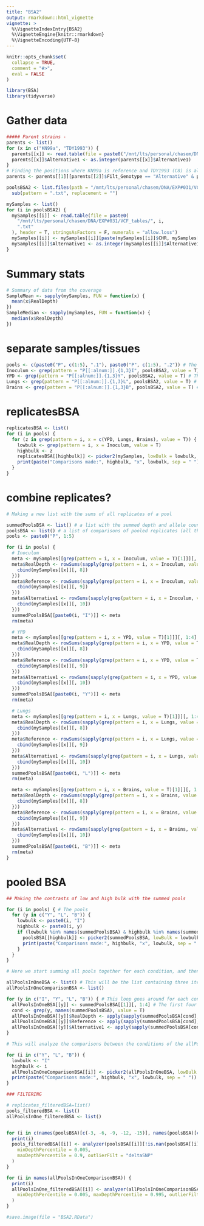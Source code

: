 ```yaml
---
title: "BSA2"
output: rmarkdown::html_vignette
vignette: >
  %\VignetteIndexEntry{BSA2}
  %\VignetteEngine{knitr::rmarkdown}
  %\VignetteEncoding{UTF-8}
---
```


```r
knitr::opts_chunk$set(
  collapse = TRUE,
  comment = "#>",
  eval = FALSE
)
```

```r
library(BSA)
library(tidyverse)
```

# Gather data

```r

##### Parent strains -
parents <- list()
for (x in c("KN99a", "TDY1993")) {
  parents[[x]] <- read.table(file = paste0("/mnt/lts/personal/chasem/DNA/EXP#067/VCFtables/", x, ".txt"), header = T, stringsAsFactors = F, numerals = "allow.loss")
  parents[[x]]$Alternative1 <- as.integer(parents[[x]]$Alternative1)
}
# Finding the positions where KN99a is reference and TDY1993 (C8) is alternative.
parents <- parents[[1]][parents[[2]]$Filt_Genotype == "Alternative" & parents[[1]]$Filt_Genotype == "Reference", ]

poolsBSA2 <- list.files(path = "/mnt/lts/personal/chasem/DNA/EXP#031/VCF_tables") %>%
  sub(pattern = ".txt", replacement = "")

mySamples <- list()
for (i in poolsBSA2) {
  mySamples[[i]] <- read.table(file = paste0(
    "/mnt/lts/personal/chasem/DNA/EXP#031/VCF_tables/", i,
    ".txt"
  ), header = T, stringsAsFactors = F, numerals = "allow.loss")
  mySamples[[i]] <- mySamples[[i]][paste(mySamples[[i]]$CHR, mySamples[[i]]$POS, sep = "_") %in% paste(parents$CHR, parents$POS, sep = "_"), ]
  mySamples[[i]]$Alternative1 <- as.integer(mySamples[[i]]$Alternative1)
}
```

# Summary stats

```r

# Summary of data from the coverage
SampleMean <- sapply(mySamples, FUN = function(x) {
  mean(x$RealDepth)
})
SampleMedian <- sapply(mySamples, FUN = function(x) {
  median(x$RealDepth)
})

```

# separate samples/tissues

```r

pools <- c(paste0("P", c(1:5), ".1"), paste0("P", c(1:5), ".2")) # The different pools, in this case, P1 to P5 and all
Inoculum <- grep(pattern = "P[[:alnum:]].{1,3}I", poolsBSA2, value = T) # The Inoculum samples
YPD <- grep(pattern = "P[[:alnum:]].{1,3}Y", poolsBSA2, value = T) # The YPD samples
Lungs <- grep(pattern = "P[[:alnum:]].{1,3}L", poolsBSA2, value = T) # The Lung samples
Brains <- grep(pattern = "P[[:alnum:]].{1,3}B", poolsBSA2, value = T) # The Brain samples

```

# replicatesBSA

```r
replicatesBSA <- list()
for (i in pools) {
  for (z in grep(pattern = i, x = c(YPD, Lungs, Brains), value = T)) {
    lowbulk <- grep(pattern = i, x = Inoculum, value = T)
    highbulk <- z
    replicatesBSA[[highbulk]] <- picker2(mySamples, lowBulk = lowbulk, highBulk = highbulk)
    print(paste("Comparisons made:", highbulk, "x", lowbulk, sep = " "))
  }
}

```

# combine replicates?

```r

# Making a new list with the sums of all replicates of a pool

summedPoolsBSA <- list() # a list with the summed depth and allele counts for all replicates of a specific pool
poolsBSA <- list() # a list of comparisons of pooled replicates (all the replicates from a specific pool) for each condition using picker()
pools <- paste0("P", 1:5)

for (i in pools) {
  # Inoculum
  meta <- mySamples[[grep(pattern = i, x = Inoculum, value = T)[1]]][, 1:4] # this is the basis for the table; the four first columns of mySamples.
  meta$RealDepth <- rowSums(sapply(grep(pattern = i, x = Inoculum, value = T), FUN = function(x) {
    cbind(mySamples[[x]][, 8])
  }))
  meta$Reference <- rowSums(sapply(grep(pattern = i, x = Inoculum, value = T), FUN = function(x) {
    cbind(mySamples[[x]][, 9])
  }))
  meta$Alternative1 <- rowSums(sapply(grep(pattern = i, x = Inoculum, value = T), FUN = function(x) {
    cbind(mySamples[[x]][, 10])
  }))
  summedPoolsBSA[[paste0(i, "I")]] <- meta
  rm(meta)

  # YPD
  meta <- mySamples[[grep(pattern = i, x = YPD, value = T)[1]]][, 1:4] # this is the basis for the table; the four first columns of mySamples.
  meta$RealDepth <- rowSums(sapply(grep(pattern = i, x = YPD, value = T), FUN = function(x) {
    cbind(mySamples[[x]][, 8])
  }))
  meta$Reference <- rowSums(sapply(grep(pattern = i, x = YPD, value = T), FUN = function(x) {
    cbind(mySamples[[x]][, 9])
  }))
  meta$Alternative1 <- rowSums(sapply(grep(pattern = i, x = YPD, value = T), FUN = function(x) {
    cbind(mySamples[[x]][, 10])
  }))
  summedPoolsBSA[[paste0(i, "Y")]] <- meta
  rm(meta)

  # Lungs
  meta <- mySamples[[grep(pattern = i, x = Lungs, value = T)[1]]][, 1:4] # this is the basis for the table; the four first columns of mySamples.
  meta$RealDepth <- rowSums(sapply(grep(pattern = i, x = Lungs, value = T), FUN = function(x) {
    cbind(mySamples[[x]][, 8])
  }))
  meta$Reference <- rowSums(sapply(grep(pattern = i, x = Lungs, value = T), FUN = function(x) {
    cbind(mySamples[[x]][, 9])
  }))
  meta$Alternative1 <- rowSums(sapply(grep(pattern = i, x = Lungs, value = T), FUN = function(x) {
    cbind(mySamples[[x]][, 10])
  }))
  summedPoolsBSA[[paste0(i, "L")]] <- meta
  rm(meta)

  meta <- mySamples[[grep(pattern = i, x = Brains, value = T)[1]]][, 1:4] # this is the basis for the table; the four first columns of mySamples.
  meta$RealDepth <- rowSums(sapply(grep(pattern = i, x = Brains, value = T), FUN = function(x) {
    cbind(mySamples[[x]][, 8])
  }))
  meta$Reference <- rowSums(sapply(grep(pattern = i, x = Brains, value = T), FUN = function(x) {
    cbind(mySamples[[x]][, 9])
  }))
  meta$Alternative1 <- rowSums(sapply(grep(pattern = i, x = Brains, value = T), FUN = function(x) {
    cbind(mySamples[[x]][, 10])
  }))
  summedPoolsBSA[[paste0(i, "B")]] <- meta
  rm(meta)
}
```

# pooled BSA

```r
## Making the contrasts of low and high bulk with the summed pools

for (i in pools) { # The pools
  for (y in c("Y", "L", "B")) {
    lowbulk <- paste0(i, "I")
    highbulk <- paste0(i, y)
    if (lowbulk %in% names(summedPoolsBSA) & highbulk %in% names(summedPoolsBSA)) {
      poolsBSA[[highbulk]] <- picker2(summedPoolsBSA, lowBulk = lowbulk, highBulk = highbulk)
      print(paste("Comparisons made:", highbulk, "x", lowbulk, sep = " "))
    }
  }
}

# Here we start summing all pools together for each condition, and then making the comparisons.

allPoolsInOneBSA <- list() # This will be the list containing three itens, the sum of all inocula, all YPDs and all Inoculum.
allPoolsInOneComparisonBSA <- list()

for (y in c("I", "Y", "L", "B")) { # This loop goes around for each condition.
  allPoolsInOneBSA[[y]] <- summedPoolsBSA[[1]][, 1:4] # The first four columns are just the information about each mutation, such as CHR and Position...
  cond <- grep(y, names(summedPoolsBSA), value = T)
  allPoolsInOneBSA[[y]]$RealDepth <- apply(sapply(summedPoolsBSA[cond], function(x) x$RealDepth), 1, sum) # This is another way of doing it (see line 53)
  allPoolsInOneBSA[[y]]$Reference <- apply(sapply(summedPoolsBSA[cond], function(x) x$Reference), 1, sum)
  allPoolsInOneBSA[[y]]$Alternative1 <- apply(sapply(summedPoolsBSA[cond], function(x) x$Alternative1), 1, sum)
}

# This will analyze the comparisons between the conditions of the allPoolsInOne object

for (i in c("Y", "L", "B")) {
  lowbulk <- "I"
  highbulk <- i
  allPoolsInOneComparisonBSA[[i]] <- picker2(allPoolsInOneBSA, lowBulk = lowbulk, highBulk = highbulk)
  print(paste("Comparisons made:", highbulk, "x", lowbulk, sep = " "))
}

### FILTERING

# replicates_filteredBSA=list()
pools_filteredBSA <- list()
allPoolsInOne_filteredBSA <- list()


for (i in c(names(poolsBSA)[c(-3, -6, -9, -12, -15)], names(poolsBSA)[c(3, 6, 9, 12, 15)])) {
  print(i)
  pools_filteredBSA[[i]] <- analyzer(poolsBSA[[i]][!is.nan(poolsBSA[[i]]$deltaSNP), ],
    minDepthPercentile = 0.005,
    maxDepthPercentile = 0.9, outlierFilt = "deltaSNP"
  )
}

for (i in names(allPoolsInOneComparisonBSA)) {
  print(i)
  allPoolsInOne_filteredBSA[[i]] <- analyzer(allPoolsInOneComparisonBSA[[i]][!is.nan(allPoolsInOneComparisonBSA[[i]]$deltaSNP), ],
    minDepthPercentile = 0.005, maxDepthPercentile = 0.995, outlierFilt = "deltaSNP"
  )
}

#save.image(file = "BSA2.RData")

```

